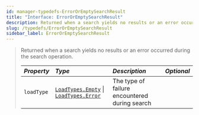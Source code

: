 ```yaml
---
id: manager-typedefs-ErrorOrEmptySearchResult
title: "Interface: ErrorOrEmptySearchResult"
description: Returned when a search yields no results or an error occurs.
slug: /typedefs/ErrorOrEmptySearchResult
sidebar_label: ErrorOrEmptySearchResult
---
```


> Returned when a search yields no results or an error occurred during the search operation.
> 
> | <i className="fa-solid fa-hashtag"/> Property | <i className="fa-solid fa-font"/> Type                                                                 | <i className="fa-solid fa-list"/> Description | <i className="fa-solid fa-flask"/> Optional |
> |:----------------------------------------------|:-------------------------------------------------------------------------------------------------------|:----------------------------------------------|:-------------------------------------------:|
> | `loadType`                                    | [`LoadTypes.Empty`](../Enums/LoadTypes.mdx#empty) \| [`LoadTypes.Error`](../Enums/LoadTypes.mdx#error) | The type of failure encountered during search | <i className="fa-solid fa-xmark"/>          |
